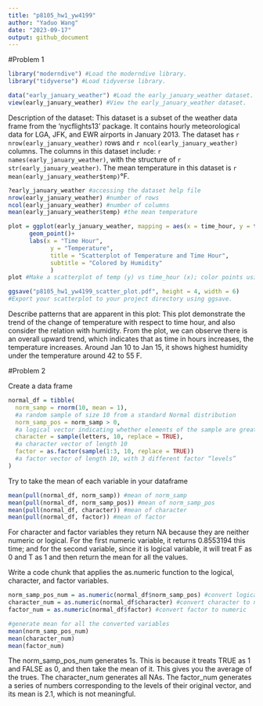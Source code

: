 ```yaml
---
title: "p8105_hw1_yw4199"
author: "Yaduo Wang"
date: "2023-09-17"
output: github_document
---
```


#Problem 1

```r
library("moderndive") #Load the moderndive library.
library("tidyverse") #Load tidyverse library. 
```

```r
data("early_january_weather") #Load the early_january_weather dataset.
view(early_january_weather) #View the early_january_weather dataset.
```

Description of the dataset:
This dataset is a subset of the weather data frame from the 'nycflights13' package.
It contains hourly meteorological data for LGA, JFK, and EWR airports in January 2013.
The dataset has `r nrow(early_january_weather)` rows and `r ncol(early_january_weather)` columns.
The columns in this dataset include: `r names(early_january_weather)`, with the structure of `r str(early_january_weather)`. The mean temperature in this dataset is `r mean(early_january_weather$temp)`°F.

```r
?early_january_weather #accessing the dataset help file
nrow(early_january_weather) #number of rows 
ncol(early_january_weather) #number of columns
mean(early_january_weather$temp) #the mean temperature
```


```r
plot = ggplot(early_january_weather, mapping = aes(x = time_hour, y = temp, color = humid))+
      geom_point()+
      labs(x = "Time Hour",
            y = "Temperature",
            title = "Scatterplot of Temperature and Time Hour",
            subtitle = "Colored by Humidity"
            )
plot #Make a scatterplot of temp (y) vs time_hour (x); color points using the humid variable.

```

```r
ggsave("p8105_hw1_yw4199_scatter_plot.pdf", height = 4, width = 6)
#Export your scatterplot to your project directory using ggsave.
```

Describe patterns that are apparent in this plot:
This plot demonstrate the trend of the change of temperature with respect to time hour, and also consider the relation with humidity. From the plot, we can observe there is an overall upward trend, which indicates that as time in hours increases, the temperature increases. Around Jan 10 to Jan 15, it shows highest humidity under the temperature around 42 to 55 F. 

#Problem 2

Create a data frame

```r
normal_df = tibble(
  norm_samp = rnorm(10, mean = 1), 
  #a random sample of size 10 from a standard Normal distribution
  norm_samp_pos = norm_samp > 0,
  #a logical vector indicating whether elements of the sample are greater than 0
  character = sample(letters, 10, replace = TRUE),
  #a character vector of length 10
  factor = as.factor(sample(1:3, 10, replace = TRUE))
  #a factor vector of length 10, with 3 different factor “levels”
)
```

Try to take the mean of each variable in your dataframe

```r
mean(pull(normal_df, norm_samp)) #mean of norm_samp
mean(pull(normal_df, norm_samp_pos)) #mean of norm_samp_pos
mean(pull(normal_df, character)) #mean of character
mean(pull(normal_df, factor)) #mean of factor
```

For character and factor variables they return NA because they are neither numeric or logical. 
For the first numeric variable, it returns 0.8553194 this time; and for the second variable, since it is logical variable, it will treat F as 0 and T as 1 and then return the mean for all the values. 


Write a code chunk that applies the as.numeric function to the logical, character, and factor variables. 

```r
norm_samp_pos_num = as.numeric(normal_df$norm_samp_pos) #convert logical variable to numeric
character_num = as.numeric(normal_df$character) #convert character to numeric
factor_num = as.numeric(normal_df$factor) #convert factor to numeric

#generate mean for all the converted variables
mean(norm_samp_pos_num) 
mean(character_num)
mean(factor_num)
```
The norm_samp_pos_num generates 1s. This is because it treats TRUE as 1 and FALSE as 0, and then take the mean of it. This gives you the average of the trues. 
The character_num generates all NAs. 
The factor_num generates a series of numbers corresponding to the levels of their original vector, and its mean is 2.1, which is not meaningful.  

